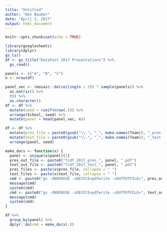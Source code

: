 ```yaml
---
title: "Untitled"
author: "Ben Baumer"
date: "April 2, 2017"
output: html_document
---
```


```r
knitr::opts_chunk$set(echo = TRUE)
```

```r
library(googlesheets)
library(dplyr)
gs_ls()
df <- gs_title("DataFest 2017 Presentations") %>%
  gs_read()
```

```r
panels <- c("A", "B", "C")
n <- nrow(df)

panel_vec <- (mosaic::do(ceiling(n / 3)) * sample(panels)) %>%
  as.matrix() %>%
  t() %>%
  as.character()
df <- df %>%
  mutate(seed = runif(nrow(.))) %>%
  arrange(School, seed) %>%
  mutate(panel = head(panel_vec, n))
```

```r
df <- df %>%
  mutate(pres_file = paste0(gsub("\\.", "_", make.names(Team)), "_pres.pdf")) %>%
  mutate(text_file = paste0(gsub("\\.", "_", make.names(Team)), "_text.pdf")) %>%
  arrange(panel, seed)
```

```r
make_docs <- function(x) {
  panel <- unique(x$panel)[1]
  pres_out_file <- paste0("fcdf_2017_pres_", panel, ".pdf")
  text_out_file <- paste0("fcdf_2017_text_", panel, ".pdf")
  pres_files <- paste(x$pres_file, collapse = " ")
  text_files <- paste(x$text_file, collapse = " ")
  cmd <- paste0("gs -dNOPAUSE -sDEVICE=pdfwrite -sOUTPUTFILE=", pres_out_file, " -dBATCH ", pres_files)
  message(cmd)
  system(cmd)
  cmd <- paste0("gs -dNOPAUSE -sDEVICE=pdfwrite -sOUTPUTFILE=", text_out_file, " -dBATCH ", text_files)
  message(cmd)
  system(cmd)
}

df %>%
  group_by(panel) %>%
  dplyr::do(cmd = make_docs(.))
```

